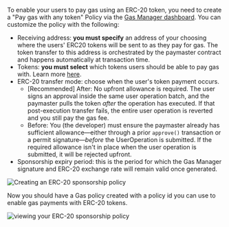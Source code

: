 To enable your users to pay gas using an ERC-20 token, you need to create a "Pay gas with any token" Policy via the [Gas Manager dashboard](https://dashboard.alchemy.com/gas-manager/policy/create). You can customize the policy with the following:

- Receiving address: **you must specify** an address of your choosing where the users' ERC20 tokens will be sent to as they pay for gas. The token transfer to this address is orchestrated by the paymaster contract and happens automatically at transaction time.
- Tokens: **you must select** which tokens users should be able to pay gas with. Learn more [here](https://www.alchemy.com/docs/reference/gas-manager-faqs).
- ERC-20 transfer mode: choose when the user's token payment occurs.
  - [Recommended] After: No upfront allowance is required. The user signs an approval inside the same user operation batch, and the paymaster pulls the token _after_ the operation has executed. If that post-execution transfer fails, the entire user operation is reverted and you still pay the gas fee.
  - Before: You (the developer) must ensure the paymaster already has sufficient allowance—either through a prior `approve()` transaction or a permit signature—_before_ the UserOperation is submitted. If the required allowance isn't in place when the user operation is submitted, it will be rejected upfront.
- Sponsorship expiry period: this is the period for which the Gas Manager signature and ERC-20 exchange rate will remain valid once generated.

<img
  src="/images/wallets/erc-20-policy-create.png"
  alt="Creating an ERC-20 sponsorship policy"
/>

Now you should have a Gas policy created with a policy id you can use to enable gas payments with ERC-20 tokens.

<img
  src="/images/wallets/erc-20-sponsorship-policy.png"
  alt="viewing your ERC-20 sponsorship policy"
/>
